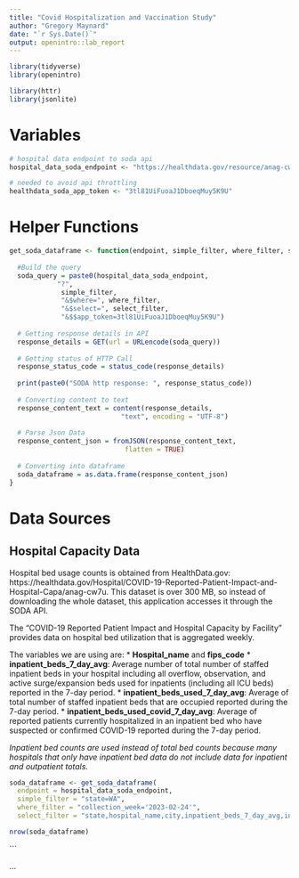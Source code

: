 ```yaml
---
title: "Covid Hospitalization and Vaccination Study"
author: "Gregory Maynard"
date: "`r Sys.Date()`"
output: openintro::lab_report
---
```


```r
library(tidyverse)
library(openintro)

library(httr)
library(jsonlite)
```


# Variables

```r
# hospital data endpoint to soda api
hospital_data_soda_endpoint <- "https://healthdata.gov/resource/anag-cw7u.json"

# needed to avoid api throttling
healthdata_soda_app_token <- "3tl81UiFuoaJ1DboeqMuy5K9U"
```


# Helper Functions

```r
get_soda_dataframe <- function(endpoint, simple_filter, where_filter, select_filter){
  
  #Build the query
  soda_query = paste0(hospital_data_soda_endpoint, 
            "?",                                      
             simple_filter,
             "&$where=", where_filter,
             "&$select=", select_filter,
             "&$$app_token=3tl81UiFuoaJ1DboeqMuy5K9U")
  
  # Getting response details in API
  response_details = GET(url = URLencode(soda_query))
  
  # Getting status of HTTP Call
  response_status_code = status_code(response_details)
  
  print(paste0("SODA http response: ", response_status_code))
  
  # Converting content to text
  response_content_text = content(response_details,
                            "text", encoding = "UTF-8")
   
  # Parse Json Data
  response_content_json = fromJSON(response_content_text,
                             flatten = TRUE)
   
  # Converting into dataframe
  soda_dataframe = as.data.frame(response_content_json)
}
```


# Data Sources

## Hospital Capacity Data

Hospital bed usage counts is obtained from HealthData.gov: https://healthdata.gov/Hospital/COVID-19-Reported-Patient-Impact-and-Hospital-Capa/anag-cw7u. This dataset is over 300 MB, so instead of downloading the whole dataset, this application accesses it through the SODA API.

The "COVID-19 Reported Patient Impact and Hospital Capacity by Facility" provides data on hospital bed utilization that is aggregated weekly.

The variables we are using are:
* **Hospital_name** and **fips_code**
* **inpatient_beds_7_day_avg**: Average number of total number of staffed inpatient beds in your hospital including all overflow, observation, and active surge/expansion beds used for inpatients (including all ICU beds) reported in the 7-day period.
* **inpatient_beds_used_7_day_avg**: Average of total number of staffed inpatient beds that are occupied reported during the 7-day period.
* **inpatient_beds_used_covid_7_day_avg**: Average of reported patients currently hospitalized in an inpatient bed who have suspected or confirmed COVID-19 reported during the 7-day period.

*Inpatient bed counts are used instead of total bed counts because many hospitals that only have inpatient bed data do not include data for inpatient and outpatient totals.*

```r

soda_dataframe <- get_soda_dataframe(
  endpoint = hospital_data_soda_endpoint,
  simple_filter = "state=WA",
  where_filter = "collection_week='2023-02-24'",
  select_filter = "state,hospital_name,city,inpatient_beds_7_day_avg,inpatient_beds_used_7_day_avg,inpatient_beds_used_covid_7_day_avg")

nrow(soda_dataframe)


```




```

...


